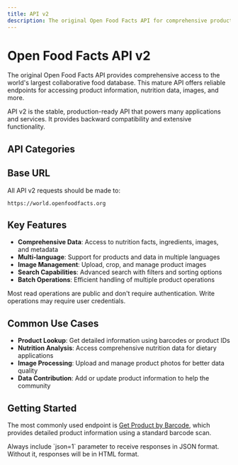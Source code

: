 ```yaml
---
title: API v2
description: The original Open Food Facts API for comprehensive product data access and management
---
```



# Open Food Facts API v2

The original Open Food Facts API provides comprehensive access to the world's largest collaborative food database. This mature API offers reliable endpoints for accessing product information, nutrition data, images, and more.

<Callout className="prose" type="info">
API v2 is the stable, production-ready API that powers many applications and services. It provides backward compatibility and extensive functionality.
</Callout>

## API Categories

<Cards className="prose">
  <Card
    title="Read Requests"
    description="Retrieve product information, search products, and access nutrition data"
    href="/docs/v2/read-requests"
  />
  <Card
    title="Write Requests"
    description="Upload product data, images, and update existing product information"
    href="/docs/v2/write-requests"
  />
  <Card
    title="Authentication"
    description="Session management and user authentication endpoints"
    href="/docs/v2/authentication"
  />
  <Card
    title="Personal Search"
    description="Personalized product searches and preference management"
    href="/docs/v2/personal-search"
  />
</Cards>

## Base URL

All API v2 requests should be made to:

```
https://world.openfoodfacts.org
```

## Key Features

- **Comprehensive Data**: Access to nutrition facts, ingredients, images, and metadata
- **Multi-language**: Support for products and data in multiple languages
- **Image Management**: Upload, crop, and manage product images
- **Search Capabilities**: Advanced search with filters and sorting options
- **Batch Operations**: Efficient handling of multiple product operations

<Callout type="success">
Most read operations are public and don't require authentication. Write operations may require user credentials.
</Callout>

## Common Use Cases

- **Product Lookup**: Get detailed information using barcodes or product IDs
- **Nutrition Analysis**: Access comprehensive nutrition data for dietary applications
- **Image Processing**: Upload and manage product photos for better data quality
- **Data Contribution**: Add or update product information to help the community

## Getting Started

The most commonly used endpoint is [Get Product by Barcode](/docs/v2/read-requests/get-product-by-barcode), which provides detailed product information using a standard barcode scan.

<Callout type="warn">
Always include `json=1` parameter to receive responses in JSON format. Without it, responses will be in HTML format.
</Callout>
